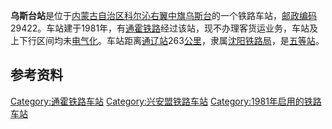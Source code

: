 {{noteTA
|1=zh-cn:始发车次; zh-hk:列車班次;
|2=zh-cn:车次; zh-hk:班次;
}}
{{Infobox China railway station 
|车站名称 = 乌斯台站
|车站拼音 = Wusitai
|车站代码 = 57125<ref>{{cite book|title=中华人民共和国铁路车站代码（GB/T 10302-2010）|publisher=中国标准出版社|year=2010|isbn=155066140495|ignore-isbn-error=true|pages=38}}</ref>
|电报码 = 
|拼音码 = 
|车站地址 = [[内蒙古自治区|内蒙古自治区]][[科尔沁右翼中旗|科尔沁右翼中旗]]
|归属 = [[沈阳铁路局|沈阳铁路局]]
|车站等级 = [[五等站_(中铁)|五等站]]
|线路 = [[通霍铁路|通霍铁路]]
}}
'''乌斯台站'''是位于[[内蒙古自治区|内蒙古自治区]][[科尔沁右翼中旗|科尔沁右翼中旗]][[乌斯台|乌斯台]]的一个铁路车站，[[邮政编码|邮政编码]]29422。车站建于1981年，有[[通霍铁路|通霍铁路]]经过该站，现不办理客货运业务，车站及上下行区间均未[[电气化|电气化]]。车站距离[[通辽站|通辽站]]263[[公里|公里]]，隶属[[沈阳铁路局|沈阳铁路局]]，是[[五等站_(中铁)|五等站]]。

{{start rail box}}
{{s-inop|[[海力根吐站|海力根吐站]]}}
{{s-line|[[通霍铁路|通霍铁路]]}}
{{s-inop|[[大芒哈屯站|大芒哈屯站]]}}
{{end box}}
==参考资料==
{{reflist}}
{{通霍铁路}}
{{铁路车站小作品}}
{{内蒙古小作品}}

[[Category:通霍铁路车站|Category:通霍铁路车站]]
[[Category:兴安盟铁路车站|Category:兴安盟铁路车站]]
[[Category:1981年启用的铁路车站|Category:1981年启用的铁路车站]]